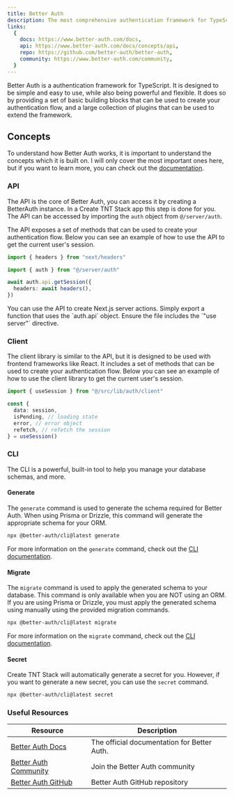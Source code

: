 ```yaml
---
title: Better Auth
description: The most comprehensive authentication framework for TypeScript.
links:
  {
    docs: https://www.better-auth.com/docs,
    api: https://www.better-auth.com/docs/concepts/api,
    repo: https://github.com/better-auth/better-auth,
    community: https://www.better-auth.com/community,
  }
---
```


Better Auth is a authentication framework for TypeScript. It is designed to be
simple and easy to use, while also being powerful and flexible. It does so by
providing a set of basic building blocks that can be used to create your
authentication flow, and a large collection of plugins that can be used to
extend the framework.

## Concepts

To understand how Better Auth works, it is important to understand the concepts
which it is built on. I will only cover the most important ones here, but if you
want to learn more, you can check out the
[documentation](https://www.better-auth.com/docs/concepts/api).

### API

The API is the core of Better Auth, you can access it by creating a BetterAuth
instance. In a Create TNT Stack app this step is done for you. The API can be
accessed by importing the `auth` object from `@/server/auth`.

The API exposes a set of methods that can be used to create your authentication
flow. Below you can see an example of how to use the API to get the current
user's session.

```ts showLineNumbers
import { headers } from "next/headers"

import { auth } from "@/server/auth"

await auth.api.getSession({
  headers: await headers(),
})
```

<Callout type="info" title="Tip">
  You can use the API to create Next.js server actions. Simply export a function
  that uses the `auth.api` object. Ensure the file includes the `"use server"`
  directive.
</Callout>

### Client

The client library is similar to the API, but it is designed to be used with
frontend frameworks like React. It includes a set of methods that can be used to
create your authentication flow. Below you can see an example of how to use the
client library to get the current user's session.

```ts showLineNumbers
import { useSession } from "@/src/lib/auth/client"

const {
  data: session,
  isPending, // loading state
  error, // error object
  refetch, // refetch the session
} = useSession()
```

### CLI

The CLI is a powerful, built-in tool to help you manage your database schemas,
and more.

#### Generate

The `generate` command is used to generate the schema required for Better Auth.
When using Prisma or Drizzle, this command will generate the appropriate schema
for your ORM.

```bash
npx @better-auth/cli@latest generate
```

For more information on the `generate` command, check out the
[CLI documentation](https://www.better-auth.com/docs/concepts/cli#generate).

#### Migrate

The `migrate` command is used to apply the generated schema to your database.
This command is only available when you are NOT using an ORM. If you are using
Prisma or Drizzle, you must apply the generated schema using manually using the
provided migration commands.

```bash
npx @better-auth/cli@latest migrate
```

For more information on the `migrate` command, check out the
[CLI documentation](https://www.better-auth.com/docs/concepts/cli#migrate).

#### Secret

Create TNT Stack will automatically generate a secret for you. However, if you
want to generate a new secret, you can use the `secret` command.

```bash
npx @better-auth/cli@latest secret
```

### Useful Resources

| Resource                                                         | Description                                 |
| ---------------------------------------------------------------- | ------------------------------------------- |
| [Better Auth Docs](https://www.better-auth.com/docs)             | The official documentation for Better Auth. |
| [Better Auth Community](https://www.better-auth.com/community)   | Join the Better Auth community              |
| [Better Auth GitHub](https://github.com/better-auth/better-auth) | Better Auth GitHub repository               |
